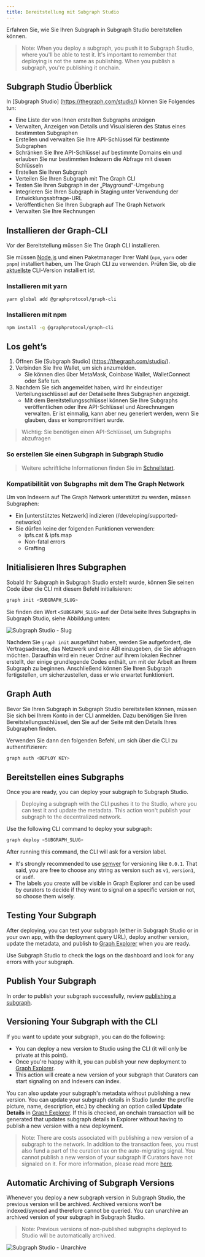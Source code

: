 ```yaml
---
title: Bereitstellung mit Subgraph Studio
---
```


Erfahren Sie, wie Sie Ihren Subgraph in Subgraph Studio bereitstellen können.

> Note: When you deploy a subgraph, you push it to Subgraph Studio, where you'll be able to test it. It's important to remember that deploying is not the same as publishing. When you publish a subgraph, you're publishing it onchain.

## Subgraph Studio Überblick

In [Subgraph Studio] (https://thegraph.com/studio/) können Sie Folgendes tun:

- Eine Liste der von Ihnen erstellten Subgraphs anzeigen
- Verwalten, Anzeigen von Details und Visualisieren des Status eines bestimmten Subgraphen
- Erstellen und verwalten Sie Ihre API-Schlüssel für bestimmte Subgraphen
- Schränken Sie Ihre API-Schlüssel auf bestimmte Domains ein und erlauben Sie nur bestimmten Indexern die Abfrage mit diesen Schlüsseln
- Erstellen Sie Ihren Subgraph
- Verteilen Sie Ihren Subgraph mit The Graph CLI
- Testen Sie Ihren Subgraph in der „Playground“-Umgebung
- Integrieren Sie Ihren Subgraph in Staging unter Verwendung der Entwicklungsabfrage-URL
- Veröffentlichen Sie Ihren Subgraph auf The Graph Network
- Verwalten Sie Ihre Rechnungen

## Installieren der Graph-CLI

Vor der Bereitstellung müssen Sie The Graph CLI installieren.

Sie müssen [Node.js](https://nodejs.org/) und einen Paketmanager Ihrer Wahl (`npm`, `yarn` oder `pnpm`) installiert haben, um The Graph CLI zu verwenden. Prüfen Sie, ob die [aktuellste](https://github.com/graphprotocol/graph-tooling/releases?q=%40graphprotocol%2Fgraph-cli&expanded=true) CLI-Version installiert ist.

### Installieren mit yarn

```bash
yarn global add @graphprotocol/graph-cli
```

### Installieren mit npm

```bash
npm install -g @graphprotocol/graph-cli
```

## Los geht’s

1. Öffnen Sie [Subgraph Studio] (https://thegraph.com/studio/).
2. Verbinden Sie Ihre Wallet, um sich anzumelden.
   - Sie können dies über MetaMask, Coinbase Wallet, WalletConnect oder Safe tun.
3. Nachdem Sie sich angemeldet haben, wird Ihr eindeutiger Verteilungsschlüssel auf der Detailseite Ihres Subgraphen angezeigt.
   - Mit dem Bereitstellungsschlüssel können Sie Ihre Subgraphs veröffentlichen oder Ihre API-Schlüssel und Abrechnungen verwalten. Er ist einmalig, kann aber neu generiert werden, wenn Sie glauben, dass er kompromittiert wurde.

> Wichtig: Sie benötigen einen API-Schlüssel, um Subgraphs abzufragen

### So erstellen Sie einen Subgraph in Subgraph Studio

<VideoEmbed youtube="nGIFuC69bSA" />

> Weitere schriftliche Informationen finden Sie im [Schnellstart](/quick-start/).

### Kompatibilität von Subgraphs mit dem The Graph Network

Um von Indexern auf The Graph Network unterstützt zu werden, müssen Subgraphen:

- Ein [unterstütztes Netzwerk] indizieren (/developing/supported-networks)
- Sie dürfen keine der folgenden Funktionen verwenden:
  - ipfs.cat & ipfs.map
  - Non-fatal errors
  - Grafting

## Initialisieren Ihres Subgraphen

Sobald Ihr Subgraph in Subgraph Studio erstellt wurde, können Sie seinen Code über die CLI mit diesem Befehl initialisieren:

```bash
graph init <SUBGRAPH_SLUG>
```

Sie finden den Wert `<SUBGRAPH_SLUG>` auf der Detailseite Ihres Subgraphs in Subgraph Studio, siehe Abbildung unten:

![Subgraph Studio - Slug](/img/doc-subgraph-slug.png)

Nachdem Sie `graph init` ausgeführt haben, werden Sie aufgefordert, die Vertragsadresse, das Netzwerk und eine ABI einzugeben, die Sie abfragen möchten. Daraufhin wird ein neuer Ordner auf Ihrem lokalen Rechner erstellt, der einige grundlegende Codes enthält, um mit der Arbeit an Ihrem Subgraph zu beginnen. Anschließend können Sie Ihren Subgraph fertigstellen, um sicherzustellen, dass er wie erwartet funktioniert.

## Graph Auth

Bevor Sie Ihren Subgraph in Subgraph Studio bereitstellen können, müssen Sie sich bei Ihrem Konto in der CLI anmelden. Dazu benötigen Sie Ihren Bereitstellungsschlüssel, den Sie auf der Seite mit den Details Ihres Subgraphen finden.

Verwenden Sie dann den folgenden Befehl, um sich über die CLI zu authentifizieren:

```bash
graph auth <DEPLOY KEY>
```

## Bereitstellen eines Subgraphs

Once you are ready, you can deploy your subgraph to Subgraph Studio.

> Deploying a subgraph with the CLI pushes it to the Studio, where you can test it and update the metadata. This action won't publish your subgraph to the decentralized network.

Use the following CLI command to deploy your subgraph:

```bash
graph deploy <SUBGRAPH_SLUG>
```

After running this command, the CLI will ask for a version label.

- It's strongly recommended to use [semver](https://semver.org/) for versioning like `0.0.1`. That said, you are free to choose any string as version such as `v1`, `version1`, or `asdf`.
- The labels you create will be visible in Graph Explorer and can be used by curators to decide if they want to signal on a specific version or not, so choose them wisely.

## Testing Your Subgraph

After deploying, you can test your subgraph (either in Subgraph Studio or in your own app, with the deployment query URL), deploy another version, update the metadata, and publish to [Graph Explorer](https://thegraph.com/explorer) when you are ready.

Use Subgraph Studio to check the logs on the dashboard and look for any errors with your subgraph.

## Publish Your Subgraph

In order to publish your subgraph successfully, review [publishing a subgraph](/publishing/publishing-a-subgraph/).

## Versioning Your Subgraph with the CLI

If you want to update your subgraph, you can do the following:

- You can deploy a new version to Studio using the CLI (it will only be private at this point).
- Once you're happy with it, you can publish your new deployment to [Graph Explorer](https://thegraph.com/explorer).
- This action will create a new version of your subgraph that Curators can start signaling on and Indexers can index.

You can also update your subgraph's metadata without publishing a new version. You can update your subgraph details in Studio (under the profile picture, name, description, etc.) by checking an option called **Update Details** in [Graph Explorer](https://thegraph.com/explorer). If this is checked, an onchain transaction will be generated that updates subgraph details in Explorer without having to publish a new version with a new deployment.

> Note: There are costs associated with publishing a new version of a subgraph to the network. In addition to the transaction fees, you must also fund a part of the curation tax on the auto-migrating signal. You cannot publish a new version of your subgraph if Curators have not signaled on it. For more information, please read more [here](/network/curating/).

## Automatic Archiving of Subgraph Versions

Whenever you deploy a new subgraph version in Subgraph Studio, the previous version will be archived. Archived versions won't be indexed/synced and therefore cannot be queried. You can unarchive an archived version of your subgraph in Subgraph Studio.

> Note: Previous versions of non-published subgraphs deployed to Studio will be automatically archived.

![Subgraph Studio - Unarchive](/img/Unarchive.png)
